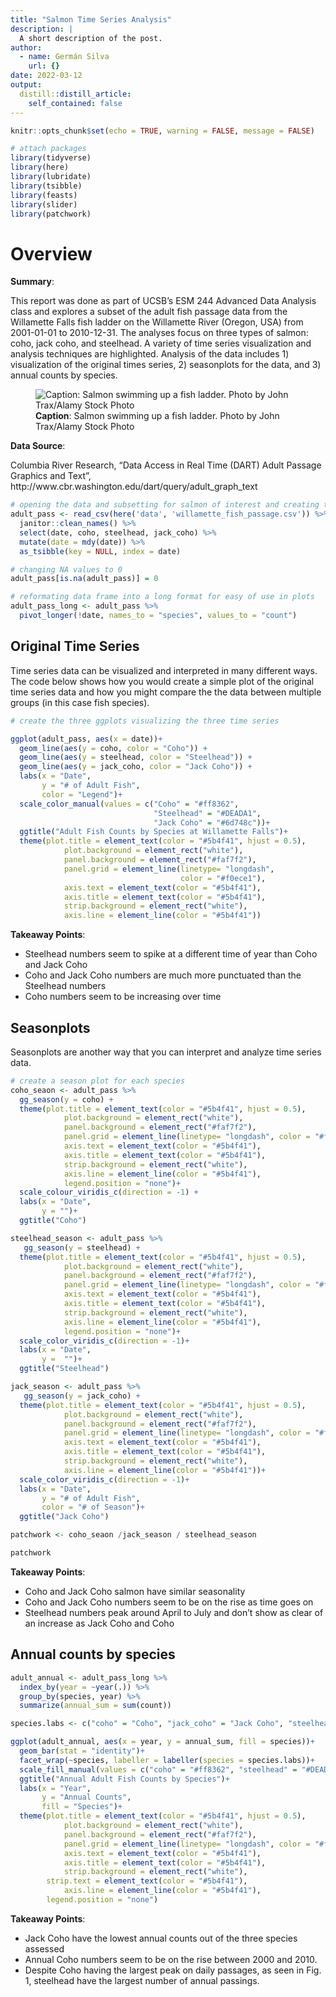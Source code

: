 ```yaml
---
title: "Salmon Time Series Analysis"
description: |
  A short description of the post.
author:
  - name: Germán Silva
    url: {}
date: 2022-03-12
output:
  distill::distill_article:
    self_contained: false
---
```




```r
knitr::opts_chunk$set(echo = TRUE, warning = FALSE, message = FALSE)

# attach packages
library(tidyverse)
library(here)
library(lubridate)
library(tsibble)
library(feasts)
library(slider)
library(patchwork)
```

# Overview {.tabset .tabset-fade .tabset-pills}

**Summary**:

This report was done as part of UCSB's ESM 244 Advanced Data Analysis class and explores a subset of the adult fish passage data from the Willamette Falls fish ladder on the Willamette River (Oregon, USA) from 2001-01-01 to 2010-12-31. The analyses focus on three types of salmon: coho, jack coho, and steelhead. A variety of time series visualization and analysis techniques are highlighted. Analysis of the data includes 1) visualization of the original times series, 2) seasonplots for the data, and 3) annual counts by species. 

![**Caption**: Salmon swimming up a fish ladder. Photo by John Trax/Alamy Stock Photo](https://hakaimagazine.com/wp-content/uploads/bonneville-fish-ladders-1200x798.jpg)


**Data Source**: 

Columbia River Research, "Data Access in Real Time (DART) Adult Passage Graphics and Text", http://www.cbr.washington.edu/dart/query/adult_graph_text

```r
# opening the data and subsetting for salmon of interest and creating time series data
adult_pass <- read_csv(here('data', 'willamette_fish_passage.csv')) %>% 
  janitor::clean_names() %>%  
  select(date, coho, steelhead, jack_coho) %>% 
  mutate(date = mdy(date)) %>% 
  as_tsibble(key = NULL, index = date)

# changing NA values to 0
adult_pass[is.na(adult_pass)] = 0

# reformating data frame into a long format for easy of use in plots
adult_pass_long <- adult_pass %>% 
  pivot_longer(!date, names_to = "species", values_to = "count")
```


## Original Time Series

Time series data can be visualized and interpreted in many different ways. The code below shows how you would create a simple plot of the original time series data and how you might compare the the data between multiple groups (in this case fish species).

```r
# create the three ggplots visualizing the three time series

ggplot(adult_pass, aes(x = date))+
  geom_line(aes(y = coho, color = "Coho")) +
  geom_line(aes(y = steelhead, color = "Steelhead")) +
  geom_line(aes(y = jack_coho, color = "Jack Coho")) +
  labs(x = "Date",
       y = "# of Adult Fish",
       color = "Legend")+
  scale_color_manual(values = c("Coho" = "#ff8362", 
                                "Steelhead" = "#DEADA1", 
                                "Jack Coho" = "#6d748c"))+
  ggtitle("Adult Fish Counts by Species at Willamette Falls")+
  theme(plot.title = element_text(color = "#5b4f41", hjust = 0.5),
            plot.background = element_rect("white"),
            panel.background = element_rect("#faf7f2"),
            panel.grid = element_line(linetype= "longdash", 
                                      color = "#f0ece1"),
            axis.text = element_text(color = "#5b4f41"),
            axis.title = element_text(color = "#5b4f41"),
            strip.background = element_rect("white"),
            axis.line = element_line(color = "#5b4f41"))
```

**Takeaway Points**:

 - Steelhead numbers seem to spike at a different time of year than Coho and Jack Coho
 - Coho and Jack Coho numbers are much more punctuated than the Steelhead numbers
 - Coho numbers seem to be increasing over time

## Seasonplots

Seasonplots are another way that you can interpret and analyze time series data. 

```r
# create a season plot for each species
coho_seaon <- adult_pass %>% 
  gg_season(y = coho) +
  theme(plot.title = element_text(color = "#5b4f41", hjust = 0.5),
            plot.background = element_rect("white"),
            panel.background = element_rect("#faf7f2"),
            panel.grid = element_line(linetype= "longdash", color = "#f0ece1"),
            axis.text = element_text(color = "#5b4f41"),
            axis.title = element_text(color = "#5b4f41"),
            strip.background = element_rect("white"),
            axis.line = element_line(color = "#5b4f41"),
            legend.position = "none")+
  scale_colour_viridis_c(direction = -1) +
  labs(x = "Date",
       y = "")+
  ggtitle("Coho")

steelhead_season <- adult_pass %>% 
   gg_season(y = steelhead) +
  theme(plot.title = element_text(color = "#5b4f41", hjust = 0.5),
            plot.background = element_rect("white"),
            panel.background = element_rect("#faf7f2"),
            panel.grid = element_line(linetype= "longdash", color = "#f0ece1"),
            axis.text = element_text(color = "#5b4f41"),
            axis.title = element_text(color = "#5b4f41"),
            strip.background = element_rect("white"),
            axis.line = element_line(color = "#5b4f41"),
            legend.position = "none")+
  scale_color_viridis_c(direction = -1)+
  labs(x = "Date",
       y =  "")+
  ggtitle("Steelhead")

jack_season <- adult_pass %>% 
   gg_season(y = jack_coho) +
  theme(plot.title = element_text(color = "#5b4f41", hjust = 0.5),
            plot.background = element_rect("white"),
            panel.background = element_rect("#faf7f2"),
            panel.grid = element_line(linetype= "longdash", color = "#f0ece1"),
            axis.text = element_text(color = "#5b4f41"),
            axis.title = element_text(color = "#5b4f41"),
            strip.background = element_rect("white"),
            axis.line = element_line(color = "#5b4f41"))+
  scale_color_viridis_c(direction = -1)+
  labs(x = "Date",
       y = "# of Adult Fish",
       color = "# of Season")+
  ggtitle("Jack Coho")

patchwork <- coho_seaon /jack_season / steelhead_season

patchwork
```

**Takeaway Points**:

- Coho and Jack Coho salmon have similar seasonality
- Coho and Jack Coho numbers seem to be on the rise as time goes on
- Steelhead numbers peak around April to July and don't show as clear of an increase as Jack Coho and Coho

## Annual counts by species

```r
adult_annual <- adult_pass_long %>% 
  index_by(year = ~year(.)) %>% 
  group_by(species, year) %>% 
  summarize(annual_sum = sum(count))

species.labs <- c("coho" = "Coho", "jack_coho" = "Jack Coho", "steelhead" = "Steelhead")

ggplot(adult_annual, aes(x = year, y = annual_sum, fill = species))+
  geom_bar(stat = "identity")+
  facet_wrap(~species, labeller = labeller(species = species.labs))+
  scale_fill_manual(values = c("coho" = "#ff8362", "steelhead" = "#DEADA1", "jack_coho" = "#6d748c"))+
  ggtitle("Annual Adult Fish Counts by Species")+
  labs(x = "Year",
       y = "Annual Counts",
       fill = "Species")+
  theme(plot.title = element_text(color = "#5b4f41", hjust = 0.5),
            plot.background = element_rect("white"),
            panel.background = element_rect("#faf7f2"),
            panel.grid = element_line(linetype= "longdash", color = "#f0ece1"),
            axis.text = element_text(color = "#5b4f41"),
            axis.title = element_text(color = "#5b4f41"),
            strip.background = element_rect("white"),
        strip.text = element_text(color = "#5b4f41"),
            axis.line = element_line(color = "#5b4f41"),
        legend.position = "none")
```

**Takeaway Points**:

- Jack Coho have the lowest annual counts out of the three species assessed
- Annual Coho numbers seem to be on the rise between 2000 and 2010.
- Despite Coho having the largest peak on daily passages, as seen in Fig. 1, steelhead have the largest number of annual passings.
